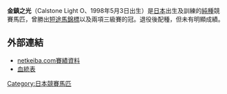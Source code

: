 {{Infobox racehorse
|name= 金鎮之光
|image= 
|caption= 
|sire= [[Warning|Warning]]
|grandsire= 
|dam= Oshima Lucia
|damsire= Crystal Glitters
|sex= 種馬
|foaled= 1998年5月3日
|country= {{JPN}}
|colour= 深棗
|breeder= 大島牧場
|owner= 清水貞光
|trainer= [[大根田裕之|大根田裕之]]
|record= 35戰9冠4亞7季
|earnings= 415,300,000[[日圓|日圓]]
|updated= 
}}
{{japanese|japanese=カルストンライトオ|romaji=Karusuton Raito Ō}}

'''金鎮之光'''（Calstone Light O、1998年5月3日出生）是[[日本|日本]]出生及訓練的[[純種馬|純種]]競賽馬匹，曾勝出[[短途馬錦標|短途馬錦標]]以及兩項三級賽的冠。退役後配種，但未有明顯成績。

==外部連結==
*[http://db.netkeiba.com/horse/1998103333/ netkeiba.com賽績資料] {{Wayback|url=http://db.netkeiba.com/horse/1998103333/ |date=20101117020219 }}
*[http://www.pedigreequery.com/calstone+light+o 血統表] {{Wayback|url=http://www.pedigreequery.com/calstone+light+o |date=20160304203010 }}

[[Category:日本競賽馬匹|Category:日本競賽馬匹]]